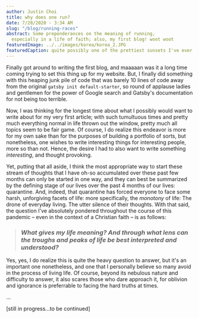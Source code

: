 ```yaml
---
author: Justin Choi
title: why does one run?
date: 7/28/2020 - 3:34 AM
slug: "/blog/running-races"
abstract: Some preponderances on the meaning of running,
  especially in a life of faith; also, my first blog! woot woot
featuredImage: ../../images/korea/korea_2.JPG
featuredCaption: quite possibly one of the prettiest sunsets I've ever witnessed
---
```


Finally got around to writing the first blog, and maaaaan was it a long time coming trying to set this thing up for my website. But, I finally did something with this heaping junk pile of code that was barely 10 lines of code away from the original `gatsby init default-starter`, so round of applause ladies and gentlemen for the power of Google search and Gatsby's documentation for not being too terrible.

Now, I was thinking for the longest time about what I possibly would want to write about for my very first article; with such tumultuous times and pretty much everything normal in life thrown out the window, pretty much all topics seem to be fair game. Of course, I do realize this endeavor is more for my own sake than for the purposes of building a portfolio of sorts, but nonetheless, one wishes to write interesting things for interesting people, more so than not. Hence, the desire I had to also want to write something _interesting_, and thought provoking.

Yet, putting that all aside, I think the most appropriate way to start these stream of thoughts that I have oh-so accumulated over these past few months can only be started in one way, and they can best be summarized by the defining stage of our lives over the past 4 months of our lives: quarantine. And, indeed, that quarantine has forced everyone to face some harsh, unforgiving facets of life: more specifically, the _monotony_ of life: The drone of everyday living. The utter silence of their thoughts. With that said, the question I've absolutely pondered throughout the course of this pandemic – even in the context of a Christian faith – is as follows:

> ### _What gives my life meaning? And through what lens can the troughs and peaks of life be best interpreted and understood?_

Yes, yes, I do realize this is quite the heavy question to answer, but it's an important one nonetheless, and one that I personally believe so many avoid in the process of living life. Of course, beyond its nebulous nature and difficulty to answer, it also scares those who dare approach it, for oblivion and ignorance is preferrable to facing the hard truths at times.

...

<!-- One of the lenses through which one can view life is an analogy that seems ever present, yet easily taken for granted and underappreciated, as this is exactly what I did as well, and judging from the title, I'm assuming one can already guess what I'm going to say; running. And not just any type of running, whether it be hurdles, sprnting, 100m dashes, long jump, etc. - I'm talking about running the _distance_.

Running as long and as far and as hard as you can.

Running despite the fact that within the first 5 minutes you already feel somewhat bored and have questioned your original intent for even embarking in the first place. (this is about me in 99% of runs unfortunately) and -->

[still in progress...to be continued]
